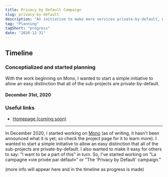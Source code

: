 ```yaml
---
title: Privacy by Default Campaign
slug: privacy-by-default
description: "An initiative to make more services private-by-default, not by choice."
tag: "Planning"
tagShort: "progress"
date: "2020-12-31"
---
```


<h2>Timeline</h2>
<section id="timeline">
  <section className="progress">
    <h3>Conceptialized and started planning</h3>
    <p>
      With the work beginning on Mono, I wanted to start a simple initiative to allow an easy distinction that all of the sub-projects are private-by-default.
    </p>
    <h4 className="minor">December 31st, 2020</h4>
  </section>
</section>

### Useful links
- [Homepage (coming soon)](https://privacybydefault.doamatto.xyz)

---

In December 2020, I started working on [Mono](/projects/mono) (as of writing, it hasn't been announced what it is yet; so check the project page for it to learn more). I wanted to start a simple initiative to allow an easy distinction that all of the sub-projects are private-by-default. I also wanted to make it easy for others to say: "I want to be a part of this" in turn. So, I've started working on "La campagne «vie privée par défaut»" or "The 'Privacy by Default' campaign."

(more info will appear here and in the timeline as progress is made)
